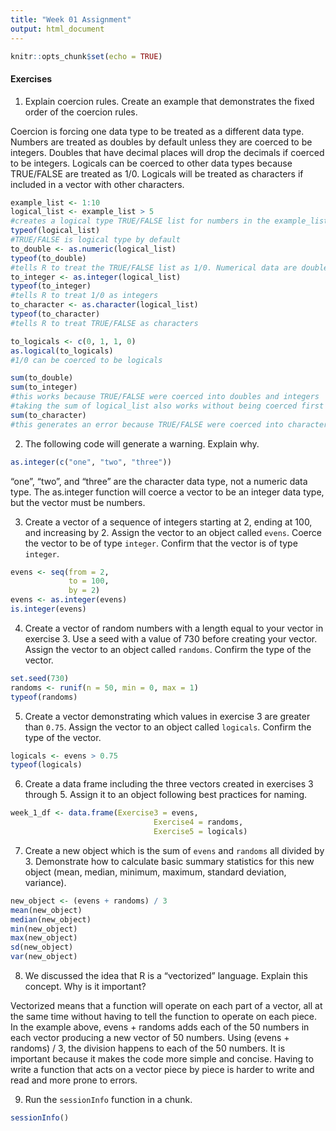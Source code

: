 ```yaml
---
title: "Week 01 Assignment"
output: html_document
---
```


```r
knitr::opts_chunk$set(echo = TRUE)
```

#### Exercises

1.  Explain coercion rules. Create an example that demonstrates the fixed order of the coercion rules.

Coercion is forcing one data type to be treated as a different data type. Numbers are treated as doubles by default unless they are coerced to be integers. Doubles that have decimal places will drop the decimals if coerced to be integers. Logicals can be coerced to other data types because TRUE/FALSE are treated as 1/0. Logicals will be treated as characters if included in a vector with other characters. 

```r
example_list <- 1:10
logical_list <- example_list > 5
#creates a logical type TRUE/FALSE list for numbers in the example_list greater than 5
typeof(logical_list)
#TRUE/FALSE is logical type by default
to_double <- as.numeric(logical_list)
typeof(to_double)
#tells R to treat the TRUE/FALSE list as 1/0. Numerical data are doubles by default
to_integer <- as.integer(logical_list)
typeof(to_integer)
#tells R to treat 1/0 as integers
to_character <- as.character(logical_list)
typeof(to_character)
#tells R to treat TRUE/FALSE as characters

to_logicals <- c(0, 1, 1, 0)
as.logical(to_logicals)
#1/0 can be coerced to be logicals

sum(to_double)
sum(to_integer)
#this works because TRUE/FALSE were coerced into doubles and integers 
#taking the sum of logical_list also works without being coerced first
sum(to_character)
#this generates an error because TRUE/FALSE were coerced into characters and can no longer be treated as 1/0

```

2.  The following code will generate a warning. Explain why.

```r
as.integer(c("one", "two", "three"))
```
"one", "two", and "three" are the character data type, not a numeric data type. The as.integer function will coerce a vector to be an integer data type, but the vector must be numbers.


3.  Create a vector of a sequence of integers starting at 2, ending at 100, and increasing by 2. Assign the vector to an object called `evens`. Coerce the vector to be of type `integer`. Confirm that the vector is of type `integer`.

```r
evens <- seq(from = 2, 
             to = 100, 
             by = 2)
evens <- as.integer(evens)
is.integer(evens)

```

4.  Create a vector of random numbers with a length equal to your vector in exercise 3. Use a seed with a value of 730 before creating your vector. Assign the vector to an object called `randoms`. Confirm the type of the vector.

```r
set.seed(730)
randoms <- runif(n = 50, min = 0, max = 1)
typeof(randoms)
```

5.  Create a vector demonstrating which values in exercise 3 are greater than `0.75`. Assign the vector to an object called `logicals`. Confirm the type of the vector.

```r
logicals <- evens > 0.75
typeof(logicals)
```

6.  Create a data frame including the three vectors created in exercises 3 through 5. Assign it to an object following best practices for naming.

```r
week_1_df <- data.frame(Exercise3 = evens,
                                Exercise4 = randoms,
                                Exercise5 = logicals)

```

7.  Create a new object which is the sum of `evens` and `randoms` all divided by 3. Demonstrate how to calculate basic summary statistics for this new object (mean, median, minimum, maximum, standard deviation, variance).

```r
new_object <- (evens + randoms) / 3
mean(new_object)
median(new_object)
min(new_object)
max(new_object)
sd(new_object)
var(new_object)


```

8.  We discussed the idea that R is a "vectorized" language. Explain this concept. Why is it important?

Vectorized means that a function will operate on each part of a vector, all at the same time without having to tell the function to operate on each piece. In the example above, evens + randoms adds each of the 50 numbers in each vector producing a new vector of 50 numbers. Using (evens + randoms) / 3, the division happens to each of the 50 numbers. It is important because it makes the code more simple and concise. Having to write a function that acts on a vector piece by piece is harder to write and read and more prone to errors. 

9.  Run the `sessionInfo` function in a chunk.

```r
sessionInfo()
```
